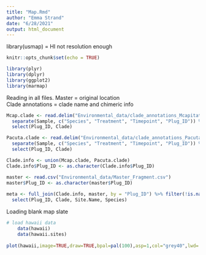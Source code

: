 ```yaml
---
title: "Map.Rmd"
author: "Emma Strand"
date: "6/28/2021"
output: html_document
---
```


library(usmap) = HI not resolution enough 

```r
knitr::opts_chunk$set(echo = TRUE)

library(plyr)
library(dplyr)
library(ggplot2)
library(marmap)
```

Reading in all files. 
Master = original location  
Clade annotations = clade name and chimeric info  

```r
Mcap.clade <- read.delim("Environmental_data/clade_annotations_Mcapitata.txt") %>%
  separate(Sample, c("Species", "Treatment", "Timepoint", "Plug_ID")) %>%
  select(Plug_ID, Clade)

Pacuta.clade <- read.delim("Environmental_data/clade_annotations_Pacuta.txt") %>%
  separate(Sample, c("Species", "Treatment", "Timepoint", "Plug_ID")) %>%
  select(Plug_ID, Clade)

Clade.info <- union(Mcap.clade, Pacuta.clade)
Clade.info$Plug_ID <- as.character(Clade.info$Plug_ID)

master <- read.csv("Environmental_data/Master_Fragment.csv")
master$Plug_ID <- as.character(master$Plug_ID)
  
meta <- full_join(Clade.info, master, by = "Plug_ID") %>% filter(!is.na(Clade)) %>%
  select(Plug_ID, Clade, Site.Name, Species)

```

Loading blank map slate 
```r
# load hawaii data
	data(hawaii)
	data(hawaii.sites)
	
plot(hawaii,image=TRUE,draw=TRUE,bpal=pal(100),asp=1,col="grey40",lwd=.7)
```

